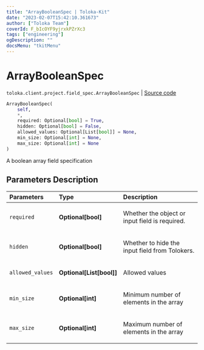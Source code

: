 ```yaml
---
title: "ArrayBooleanSpec | Toloka-Kit"
date: "2023-02-07T15:42:10.361673"
author: ["Toloka Team"]
coverId: F_bIcOYF9yjrxkPZrXc3
tags: ["engineering"]
ogDescription: ""
docsMenu: "tkitMenu"
---
```


# ArrayBooleanSpec
`toloka.client.project.field_spec.ArrayBooleanSpec` | [Source code](https://github.com/Toloka/toloka-kit/blob/v1.1.3/src/client/project/field_spec.py#L141)

```python
ArrayBooleanSpec(
    self,
    *,
    required: Optional[bool] = True,
    hidden: Optional[bool] = False,
    allowed_values: Optional[List[bool]] = None,
    min_size: Optional[int] = None,
    max_size: Optional[int] = None
)
```

A boolean array field specification

## Parameters Description

| Parameters | Type | Description |
| :----------| :----| :-----------|
`required`|**Optional\[bool\]**|<p>Whether the object or input field is required.</p>
`hidden`|**Optional\[bool\]**|<p>Whether to hide the input field from Tolokers.</p>
`allowed_values`|**Optional\[List\[bool\]\]**|<p>Allowed values</p>
`min_size`|**Optional\[int\]**|<p>Minimum number of elements in the array</p>
`max_size`|**Optional\[int\]**|<p>Maximum number of elements in the array</p>